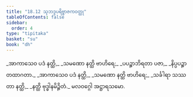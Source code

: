```yaml
---
title: "18.12 သုဘဒ္ဒပရိဗ္ဗာဇကဝတ္ထု"
tableOfContents: false
sidebar:
  order: 4
type: "tipitaka"
basket: "su"
book: "dh"
---
```



<DynamicBreadcrumb />

<Division number="254" book="dh">

<Paragraph number="274" type="verses" book="dh">
_အာကာသေဝ ပဒံ နတ္ထိ,_  
_သမဏော နတ္ထိ ဗာဟိရေ;_  
_ပပဉ္စာဘိရတာ ပဇာ,_  
_နိပ္ပပဉ္စာ တထာဂတာ._  

</Paragraph>

</Division>
<Division number="255" book="dh">

<Paragraph number="275" type="verses" book="dh">
_အာကာသေဝ ပဒံ နတ္ထိ,_  
_သမဏော နတ္ထိ ဗာဟိရေ;_  
_သင်္ခါရာ သဿတာ နတ္ထိ,_  
_နတ္ထိ ဗုဒ္ဓါနမိဉ္ဇိတံ._  


</Paragraph>
</Division>

<Paragraph number="276" type="center" book="dh">
မလဝဂ္ဂေါ အဋ္ဌာရသမော.
</Paragraph>